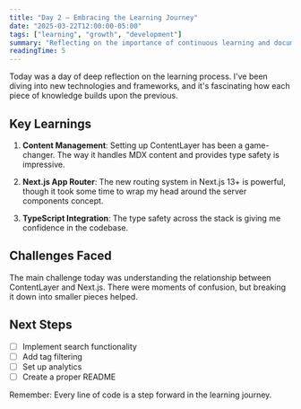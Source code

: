 ```yaml
---
title: "Day 2 — Embracing the Learning Journey"
date: "2025-03-22T12:00:00-05:00"
tags: ["learning", "growth", "development"]
summary: "Reflecting on the importance of continuous learning and documenting the journey of skill development."
readingTime: 5
---
```


Today was a day of deep reflection on the learning process. I've been diving into new technologies and frameworks, and it's fascinating how each piece of knowledge builds upon the previous.

## Key Learnings

1. **Content Management**: Setting up ContentLayer has been a game-changer. The way it handles MDX content and provides type safety is impressive.

2. **Next.js App Router**: The new routing system in Next.js 13+ is powerful, though it took some time to wrap my head around the server components concept.

3. **TypeScript Integration**: The type safety across the stack is giving me confidence in the codebase.

## Challenges Faced

The main challenge today was understanding the relationship between ContentLayer and Next.js. There were moments of confusion, but breaking it down into smaller pieces helped.

## Next Steps

- [ ] Implement search functionality
- [ ] Add tag filtering
- [ ] Set up analytics
- [ ] Create a proper README

Remember: Every line of code is a step forward in the learning journey. 